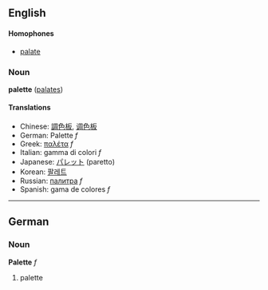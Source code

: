 ==English==
====Homophones====
*[[palate]]<!-- may depend on dialect etc -->

===Noun===
'''palette''' ([[palates]])

<!-- def needed please -->

====Translations====
*Chinese: [[調色板]], [[调色板]]
*German: Palette ''f''
*Greek: [[παλέτα]] ''f''
*Italian: gamma di colori ''f''<!-- wikify only if a set phrase and not circumlocution -->
*Japanese: [[パレット]] (paretto)
*Korean: [[팔레트]]
*Russian: [[палитра]] ''f''
*Spanish: gama de colores ''f''<!-- wikify only if a set phrase and not circumlocution -->

----

==German==
===Noun===
'''Palette''' ''f''<!-- plural? -->

# palette<!-- which sense(s)? -->